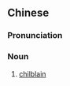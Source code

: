 {{also|冻子}}
==Chinese==
{{zh-forms|s=冻子}}

===Pronunciation===
{{zh-pron
|mn=tàng-chí
|cat=n
}}

===Noun===
{{zh-noun}}

# {{lb|zh|Min Nan}} [[chilblain]]